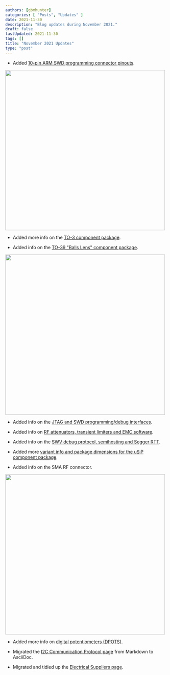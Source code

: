 ```yaml
---
authors: [gbmhunter]
categories: [ "Posts", "Updates" ]
date: 2021-11-30
description: "Blog updates during November 2021."
draft: false
lastUpdated: 2021-11-30
tags: []
title: "November 2021 Updates"
type: "post"
---
```



* Added [10-pin ARM SWD programming connector pinouts](/programming/programming-microcontrollers-an-overview/).


<Image src={arm_programming_header_pinout_screenshot} width="500px"></Image>

* Added more info on the [TO-3 component package](/pcb-design/component-packages/to-3-component-package/).

* Added info on the [TO-39 "Balls Lens" component package](/pcb-design/component-packages/to-39-component-package/).


<Image src={to_39_ball_lens_screenshot} width="500px"></Image>

* Added info on the [JTAG and SWD programming/debug interfaces](/programming/programming-microcontrollers-an-overview/).

* Added info on [RF attenuators, transient limiters and EMC software](/electronics/electromagnetic-compatibility-emc/).

* Added info on the [SWV debug protocol, semihosting and Segger RTT](/programming/programming-microcontrollers-an-overview/).

* Added more [variant info and package dimensions for the uSiP component package](/pcb-design/component-packages/usip-component-package/).

* Added info on the SMA RF connector.


<Image src={sma_connector_screenshot} width="500px"></Image>

* Added more info on [digital potentiometers (DPOTS)](/electronics/components/digital-potentiometers-dpots/).

* Migrated the [I2C Communication Protocol page](/electronics/communication-protocols/i2c-communication-protocol/) from Markdown to AsciiDoc.

* Migrated and tidied up the [Electrical Suppliers page](/electronics/general/electrical-suppliers/).

